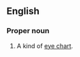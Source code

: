 {{also|snellen}}
==English==
{{wikipedia}}

===Proper noun===
{{en-proper noun}}

# A kind of [[eye chart]].